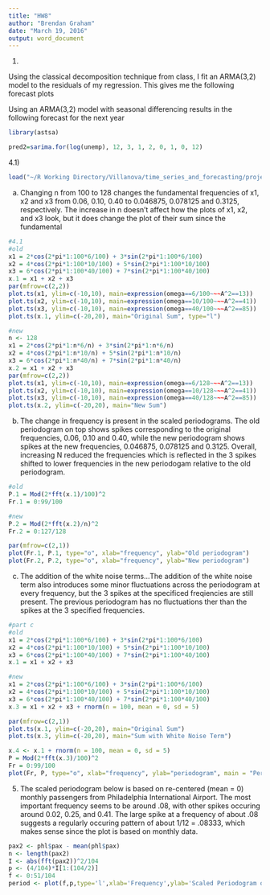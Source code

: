 ```yaml
---
title: "HW8"
author: "Brendan Graham"
date: "March 19, 2016"
output: word_document
---
```

1)

Using the classical decomposition technique from class, I fit an ARMA(3,2) model to the residuals of my regression. This gives me the following forecast plots


Using an ARMA(3,2) model with seasonal differencing results in the following forecast for the next year

```r
library(astsa)

pred2=sarima.for(log(unemp), 12, 3, 1, 2, 0, 1, 0, 12)
```




4.1)

```r

load("~/R Working Directory/Villanova/time_series_and_forecasting/project/phl/data/phl.rda")

```

a) Changing n from 100 to 128 changes the fundamental frequencies of x1, x2 and x3 from 0.06, 0.10, 0.40 to 0.046875, 0.078125 and 0.3125, respectively. The increase in n doesn't affect how the plots of x1, x2, and x3 look, but it does change the plot of their sum since the fundamental

```r

#4.1
#old
x1 = 2*cos(2*pi*1:100*6/100) + 3*sin(2*pi*1:100*6/100)
x2 = 4*cos(2*pi*1:100*10/100) + 5*sin(2*pi*1:100*10/100)
x3 = 6*cos(2*pi*1:100*40/100) + 7*sin(2*pi*1:100*40/100)
x.1 = x1 + x2 + x3
par(mfrow=c(2,2))
plot.ts(x1, ylim=c(-10,10), main=expression(omega==6/100~~~A^2==13))
plot.ts(x2, ylim=c(-10,10), main=expression(omega==10/100~~~A^2==41))
plot.ts(x3, ylim=c(-10,10), main=expression(omega==40/100~~~A^2==85))
plot.ts(x.1, ylim=c(-20,20), main="Original Sum", type="l")

#new
n <- 128
x1 = 2*cos(2*pi*1:n*6/n) + 3*sin(2*pi*1:n*6/n)
x2 = 4*cos(2*pi*1:n*10/n) + 5*sin(2*pi*1:n*10/n)
x3 = 6*cos(2*pi*1:n*40/n) + 7*sin(2*pi*1:n*40/n)
x.2 = x1 + x2 + x3
par(mfrow=c(2,2))
plot.ts(x1, ylim=c(-10,10), main=expression(omega==6/128~~~A^2==13))
plot.ts(x2, ylim=c(-10,10), main=expression(omega==10/128~~~A^2==41))
plot.ts(x3, ylim=c(-10,10), main=expression(omega==40/128~~~A^2==85))
plot.ts(x.2, ylim=c(-20,20), main="New Sum")

```


b) The change in frequency is present in the scaled periodograms. The old periodogram on top shows spikes corresponding to the original frequencies, 0.06, 0.10 and 0.40, while the new periodogram shows spikes at the new frequencies, 0.046875, 0.078125 and 0.3125. Overall, increasing N reduced the frequencies which is reflected in the 3 spikes shifted to lower frequencies in the new periodogam relative to the old periodogram.

```r
#old
P.1 = Mod(2*fft(x.1)/100)^2
Fr.1 = 0:99/100

#new
P.2 = Mod(2*fft(x.2)/n)^2
Fr.2 = 0:127/128

par(mfrow=c(2,1))
plot(Fr.1, P.1, type="o", xlab="frequency", ylab="Old periodogram")
plot(Fr.2, P.2, type="o", xlab="frequency", ylab="New periodogram")

```


c) The addition of the white noise terms...The addition of the white noise term also introduces some minor fluctuations across the periodogram at every frequency, but the 3 spikes at the specificed freqiencies are still present. The previous periodogram has no fluctuations ther than the spikes at the 3 specified frequencies.

```r

#part c
#old
x1 = 2*cos(2*pi*1:100*6/100) + 3*sin(2*pi*1:100*6/100)
x2 = 4*cos(2*pi*1:100*10/100) + 5*sin(2*pi*1:100*10/100)
x3 = 6*cos(2*pi*1:100*40/100) + 7*sin(2*pi*1:100*40/100)
x.1 = x1 + x2 + x3

#new
x1 = 2*cos(2*pi*1:100*6/100) + 3*sin(2*pi*1:100*6/100)
x2 = 4*cos(2*pi*1:100*10/100) + 5*sin(2*pi*1:100*10/100)
x3 = 6*cos(2*pi*1:100*40/100) + 7*sin(2*pi*1:100*40/100)
x.3 = x1 + x2 + x3 + rnorm(n = 100, mean = 0, sd = 5)

par(mfrow=c(2,1))
plot.ts(x.1, ylim=c(-20,20), main="Original Sum")
plot.ts(x.3, ylim=c(-20,20), main="Sum with White Noise Term")

x.4 <- x.1 + rnorm(n = 100, mean = 0, sd = 5)
P = Mod(2*fft(x.3)/100)^2
Fr = 0:99/100
plot(Fr, P, type="o", xlab="frequency", ylab="periodogram", main = "Periodogram with White Noise Term")
```


5) The scaled periodogram below is based on re-centered (mean = 0) monthly passengers from Philadelphia International Airport. The most important frequency seems to be around .08, with other spikes occuring around 0.02, 0.25, and 0.41. The large spike at a frequency of about .08 suggests a regularly occuring pattern of about 1/12 = .08333, which makes sense since the plot is based on monthly data.



```r
pax2 <- phl$pax - mean(phl$pax)
n <- length(pax2)
I <- abs(fft(pax2))^2/104
p <- (4/104)*I[1:(104/2)]
f <- 0:51/104
period <- plot(f,p,type='l',xlab='Frequency',ylab='Scaled Periodogram of Monthly Passengers')

```
